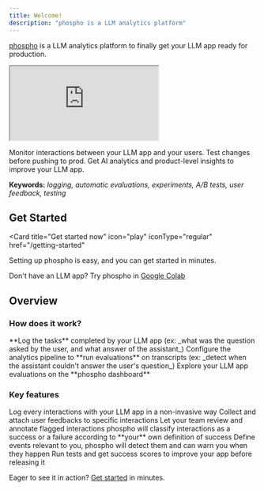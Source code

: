 ```yaml
---
title: Welcome!
description: "phospho is a LLM analytics platform"
---
```


[phospho](https://phospho.ai/) is a LLM analytics platform to finally get your LLM app ready for production.

<iframe className="w-full aspect-video" src="https://www.loom.com/embed/b78ab06d2ebf471f89fe1b07a36f1de2?sid=8335e94d-8316-4cf0-a8fd-b9ebcb0f5dc8"></iframe>

Monitor interactions between your LLM app and your users. Test changes before pushing to prod. Get AI analytics and product-level insights to improve your LLM app.

**Keywords:** _logging, automatic evaluations, experiments, A/B tests, user feedback, testing_

## Get Started

<Card
  title="Get started now"
  icon="play"
  iconType="regular"
  href="/getting-started"
>
  Setting up phospho is easy, and you can get started in minutes.
</Card>

Don't have an LLM app? Try phospho in [Google Colab](https://colab.research.google.com/drive/1Wv9KHffpfHlQCxK1VGvP_ofnMiOGK83Q)

## Overview

### How does it work?

<Steps>
  <Step title="Log">
    **Log the tasks** completed by your LLM app (ex: _what was the question
    asked by the user, and what answer of the assistant_)
  </Step>
  <Step title="Run evals">
    Configure the analytics pipeline to **run evaluations** on transcripts (ex:
    _detect when the assistant couldn't answer the user's question_)
  </Step>
  <Step title="Explore">
    Explore your LLM app evaluations on the **phospho dashboard**
  </Step>
</Steps>

### Key features

<CardGroup>
  <Card title="Logging" href="/getting-started">
    Log every interactions with your LLM app in a non-invasive way
  </Card>
  <Card title="User Feedback" href="/guides/user-feedback">
    Collect and attach user feedbacks to specific interactions
  </Card>
  <Card title="Review and Annotate" href="/guides/evaluation">
    Let your team review and annotate flagged interactions
  </Card>
  <Card title="Automatic Evaluation" href="/guides/evaluation">
    phospho will classify interactions as a success or a failure according to
    **your** own definition of success
  </Card>
  <Card title="Automatic event detection" href="/guides/events">
    Define events relevant to you, phospho will detect them and can warn you
    when they happen
  </Card>
  <Card title="Offline Testing" href="/guides/testing">
    Run tests and get success scores to improve your app before releasing it
  </Card>
</CardGroup>

Eager to see it in action? [Get started](/getting-started) in minutes.
